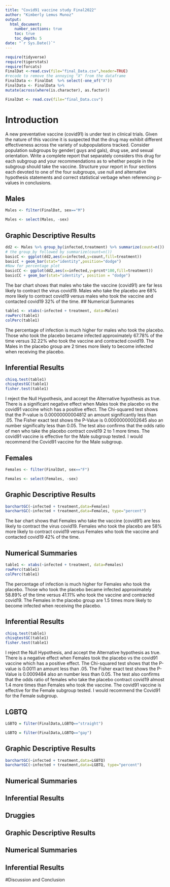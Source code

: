 ```yaml
---
title: "Covid91 vaccine study Final2022"
author: "Kimberly Lemus Munoz"
output: 
  html_document:
    number_sections: true
    toc: true
    toc_depth: 5
date: "`r Sys.Date()`" 
---
```


```r
require(tidyverse)
require(tigerstats)
require(forcats)
FinalDat <-read.csv(file="final_Data.csv",header=TRUE)
#recode to remove the annoying "X" from the dataframe
FinalData <- FinalDat  %>% select(-one_of("X"))
FinalData <- FinalData %>%
mutate(across(where(is.character), as.factor))

```

```r
FinalDat <- read.csv(file="final_Data.csv")
```


# Introduction

A new  preventative vaccine (covid91) is under test in clinical trials. Given the nature of this vaccine it is suspected that the drug may exhibit different effectiveness across the variety of subpopulations tracked. Consider population subgroups by gender( guys and gals), drug use, and sexual orientation. Write a complete report that separately considers this drug for each subgroup and your recommendations as to whether people in the subgroup should take the vaccine. Structure your report in four sections each devoted to one of the four subgroups, use null and alternative hypothesis statements and correct statistical verbage when referencing p-values in conclusions.

## Males
```r
Males <- filter(FinalDat, sex=="M")
```

```r
Males <- select(Males, -sex)
```

## Graphic Descriptive Results
```r
dd2 <- Males %>% group_by(infected,treatment) %>% summarize(count=n()) %>% mutate(prcnt=count/sum(count))
# the group_by followed by summarize(count=n())
basicC <- ggplot(dd2,aes(x=infected,y=count,fill=treatment))
basicC + geom_bar(stat="identity",position="dodge")
#Now for percentage plot
basicCC <- ggplot(dd2,aes(x=infected,y=prcnt*100,fill=treatment)) 
basicCC + geom_bar(stat="identity", position = "dodge")
```
The bar chart shows that males who take the vaccine (covid91) are far less likely to contract the virus covid19. Males who take the placebo are 68% more likely to contract covid19 versus males who took the vaccine and contacted covid19 32% of the time. 
## Numerical Summaries

```r
table1 <- xtabs(~infected + treatment, data=Males)
rowPerc(table1)
colPerc(table1)
```  
The percentage of infection is much higher for males who took the placebo. Those who took the placebo became infected approximately 67.78%  of the time versus 32.22% who took the vaccine and contracted covid19. The Males in the placebo group are 2 times more likely to become infected when receiving the placebo.



## Inferential Results
```r
chisq.test(table1)
chisqtestGC(table1)
fisher.test(table1)
```  

I reject the  Null Hypothesis, and accept the Alternative hypothesis as true. There is a significant negative effect when Males took the placebo vs the covid91 vaccine which has a positive effect.  The Chi-squared test shows that the P-value is 0.00000000004812 an amount significantly less than .05. The Fisher exact test shows the P-Value is 0.00000000002645 also an number significalty less than 0.05. The test also confirms that the odds ratio of men who take the placebo contract covid19 2 to 1 more times. The covid91 vaccine is effective for the Male subgroup tested. I would recommend the Covid91 vaccine for the Male subgroup. 





## Females
```r
Females <- filter(FinalDat, sex=="F")
```

```r
Females <- select(Females, -sex)
```
## Graphic Descriptive Results

```r
barchartGC(~infected + treatment,data=Females)
barchartGC(~infected + treatment,data=Females, type="percent")
```  

The bar chart shows that Females who take the vaccine (covid91) are less likely to contract the virus covid19. Females who took the placebo are 58% more likely to contract covid19 versus Females who took the vaccine and contacted covid19 42% of the time.


## Numerical Summaries
```r
table1 <- xtabs(~infected + treatment, data=Females)
rowPerc(table1)
colPerc(table1)
```  
The percentage of infection is much higher for Females who took the placebo. Those who took the placebo became infected approximately 58.89%  of the time versus 41.11% who took the vaccine and contracted covid19. The Females in the placebo group are 1.5 times more likely to become infected when receiving the placebo.


## Inferential Results
```r
chisq.test(table1)
chisqtestGC(table1)
fisher.test(table1)
```  

I reject the  Null Hypothesis, and accept the  Alternative hypothesis as true. There is a  negative effect when Females took the placebo vs the covid91 vaccine which has a positive effect.  The Chi-squared test shows that the P-value is 0.0011 an amount less than .05. The Fisher exact test shows the P-Value is 0.0009484 also an number less than 0.05. The test also confirms that the odds ratio of females who take the placebo contract covid19 almost 1.4 more times than Females who took the vaccine. The covid91 vaccine is effective for the Female subgroup tested. I would recommend the Covid91 for the Female subgroup. 


## LGBTQ

```r
LGBTQ = filter(FinalData,LGBTQ=="straight")

```

```r
LGBTQ = filter(FinalData,LGBTQ=="gay")
```


## Graphic Descriptive Results
```r
barchartGC(~infected + treatment,data=LGBTQ)
barchartGC(~infected + treatment,data=LGBTQ, type="percent")
```  

## Numerical Summaries
## Inferential Results


## Druggies
## Graphic Descriptive Results
## Numerical Summaries
## Inferential Results


#Discussion and Conclusion

